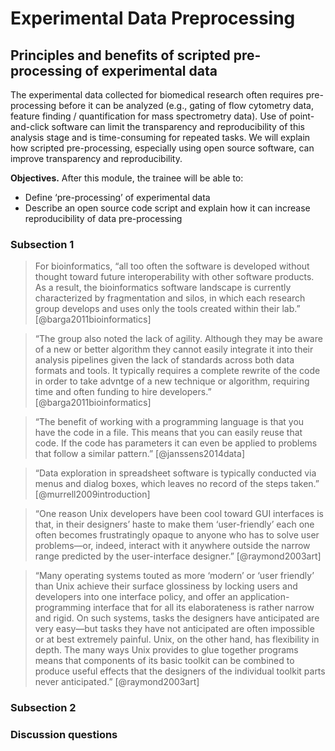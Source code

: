 #  Experimental Data Preprocessing

## Principles and benefits of scripted pre-processing of experimental data

The experimental data collected for biomedical research often requires
pre-processing before it can be analyzed (e.g., gating of flow cytometry data,
feature finding / quantification for mass spectrometry data). Use of
point-and-click software can limit the transparency and reproducibility of this
analysis stage and is time-consuming for repeated tasks. We will explain how
scripted pre-processing, especially using open source software, can improve
transparency and reproducibility.

**Objectives.** After this module, the trainee will be able to:

- Define 'pre-processing' of experimental data 
- Describe an open source code script and explain how it can increase
reproducibility of data pre-processing

### Subsection 1

> For bioinformatics, "all too often the software is developed without
thought toward future interoperability with other software products. As a 
result, the bioinformatics software landscape is currently characterized
by fragmentation and silos, in which each research group develops and uses
only the tools created within their lab." [@barga2011bioinformatics]

> "The group also noted the lack of agility. Although they may be aware of
a new or better algorithm they cannot easily integrate it into their 
analysis pipelines given the lack of standards across both data formats
and tools. It typically requires a complete rewrite of the code in order
to take advntge of a new technique or algorithm, requiring time and often
funding to hire developers." [@barga2011bioinformatics]

> "The benefit of working with a programming language is that you have the code in
a file. This means that you can easily reuse that code. If the code has
parameters it can even be applied to problems that follow a similar pattern."
[@janssens2014data]

> "Data exploration in spreadsheet software is typically conducted via menus and
dialog boxes, which leaves no record of the steps taken." [@murrell2009introduction]

> "One reason Unix developers have been cool toward GUI interfaces is that, in their
designers' haste to make them 'user-friendly' each one often becomes frustratingly 
opaque to anyone who has to solve user problems---or, indeed, interact with it anywhere
outside the narrow range predicted by the user-interface designer." [@raymond2003art]

> "Many operating systems touted as more 'modern' or 'user friendly' than Unix achieve their
surface glossiness by locking users and developers into one interface policy, and offer an
application-programming interface that for all its elaborateness is rather narrow and rigid. 
On such systems, tasks the designers have anticipated are very easy---but tasks they have
not anticipated are often impossible or at best extremely painful. Unix, on the other hand, has
flexibility in depth. The many ways Unix provides to glue together programs means that components
of its basic toolkit can be combined to produce useful effects that the designers of the individual
toolkit parts never anticipated." [@raymond2003art]

### Subsection 2

### Discussion questions

